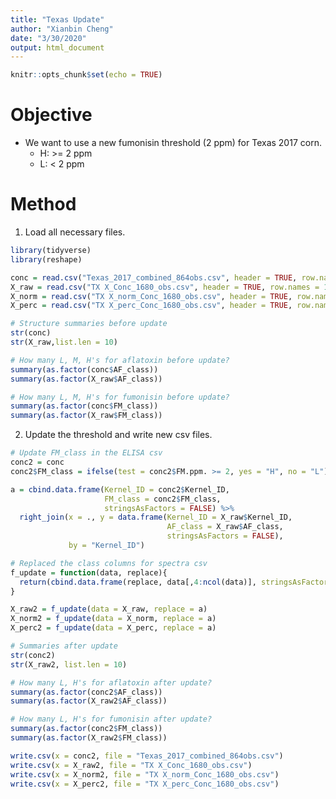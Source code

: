 ```yaml
---
title: "Texas Update"
author: "Xianbin Cheng"
date: "3/30/2020"
output: html_document
---
```


```r
knitr::opts_chunk$set(echo = TRUE)
```

# Objective

  * We want to use a new fumonisin threshold (2 ppm) for Texas 2017 corn. 
      + H: >= 2 ppm
      + L: < 2 ppm
  
# Method

1. Load all necessary files.

```r
library(tidyverse)
library(reshape)
```

```r
conc = read.csv("Texas_2017_combined_864obs.csv", header = TRUE, row.names = 1, stringsAsFactors = FALSE)
X_raw = read.csv("TX X_Conc_1680_obs.csv", header = TRUE, row.names = 1, stringsAsFactors = FALSE)
X_norm = read.csv("TX X_norm_Conc_1680_obs.csv", header = TRUE, row.names = 1, stringsAsFactors = FALSE)
X_perc = read.csv("TX X_perc_Conc_1680_obs.csv", header = TRUE, row.names = 1, stringsAsFactors = FALSE)

# Structure summaries before update
str(conc)
str(X_raw,list.len = 10)

# How many L, M, H's for aflatoxin before update?
summary(as.factor(conc$AF_class))
summary(as.factor(X_raw$AF_class))

# How many L, M, H's for fumonisin before update?
summary(as.factor(conc$FM_class))
summary(as.factor(X_raw$FM_class))
```

2. Update the threshold and write new csv files.

```r
# Update FM_class in the ELISA csv
conc2 = conc
conc2$FM_class = ifelse(test = conc2$FM.ppm. >= 2, yes = "H", no = "L")

a = cbind.data.frame(Kernel_ID = conc2$Kernel_ID, 
                     FM_class = conc2$FM_class, 
                     stringsAsFactors = FALSE) %>%
  right_join(x = ., y = data.frame(Kernel_ID = X_raw$Kernel_ID, 
                                   AF_class = X_raw$AF_class, 
                                   stringsAsFactors = FALSE), 
             by = "Kernel_ID")

# Replaced the class columns for spectra csv
f_update = function(data, replace){
  return(cbind.data.frame(replace, data[,4:ncol(data)], stringsAsFactors = FALSE))
}

X_raw2 = f_update(data = X_raw, replace = a)
X_norm2 = f_update(data = X_norm, replace = a)
X_perc2 = f_update(data = X_perc, replace = a)
```

```r
# Summaries after update
str(conc2)
str(X_raw2, list.len = 10)

# How many L, H's for aflatoxin after update?
summary(as.factor(conc2$AF_class))
summary(as.factor(X_raw2$AF_class))

# How many L, H's for fumonisin after update?
summary(as.factor(conc2$FM_class))
summary(as.factor(X_raw2$FM_class))
```

```r
write.csv(x = conc2, file = "Texas_2017_combined_864obs.csv")
write.csv(x = X_raw2, file = "TX X_Conc_1680_obs.csv")
write.csv(x = X_norm2, file = "TX X_norm_Conc_1680_obs.csv")
write.csv(x = X_perc2, file = "TX X_perc_Conc_1680_obs.csv")
```

